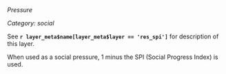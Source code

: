 *Pressure*

*Category: social*

See **`r layer_meta$name[layer_meta$layer == 'res_spi']`** for description of this layer.

When used as a social pressure, 1 minus the SPI (Social Progress Index) is used.
